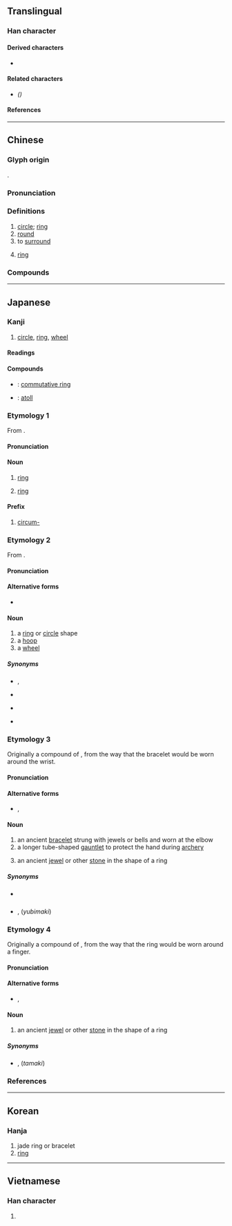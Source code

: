 {{also|环}}
{{character info/new}}
==Translingual==
{{ja-forms|環|[[环]]|環}}

===Han character===
{{Han char|rn=96|rad=玉|as=13|sn=17|four=16132|canj=MGWLV|ids=⿰𤣩睘}}

====Derived characters====
* <big>{{l|mul|[[𡈵]]}}</big>

====Related characters====
* {{l|mul|[[环]]}} ''({{w|Simplified Chinese}})''

====References====
{{Han ref|kx=0743.170|dkj=21287|dj=1152.140|hdz=21140.050|uh=74B0}}

----

==Chinese==
{{zh-forms|s=环}}

===Glyph origin===
{{Han etym}}
{{Han compound|玉|睘|c1=s|c2=p|t1=jade|ls=psc}}.

===Pronunciation===
{{zh-pron
|m=huán
|m-s=
|c=waan4
|c-t=
|g=
|h=pfs=fàn
|j=
|mb=
|md=kuàng
|mn=khoân/hoân
|mn_note = khoân - vernacular; hoân - literary
|mn-t=huang5
|w=3gue
|x=
|mc=y
|oc=y
|cat=n,a,v
}}

===Definitions===
{{zh-hanzi}}

# [[circle]]; [[ring]]
# [[round]]
# to [[surround]]
# {{lb|zh|mathematics}} [[ring]]

===Compounds===
{{zh-der|環境|環保|公共環境|二聖環|循環反覆|侵蝕循環|地理環境|圓環|小循環|了事環|單循環賽|光環|大氣環流|九連環|四環素|惡性循環|循環賽|循環論證|循環系統|循環小數|循環制|循環不息|循環|彄環|強敵環伺|岩石循環|居住環境|套環兒|三環五扣|天道循環|子宮環|佩環|天理循環|大環境|大循環|吊環|刀環|環狀剝皮|日環蝕|環堵|燕瘦環肥|環球時間|環海|環球|生態環境|玉環|拉環|環抱|海洋環流|水氣循環|格於環境|環珮|環境汙染|景氣循環|環施|環境科學|指環|環境衛生|環保局|氮循環|環繞喇叭|環節動物|環深|碳循環|環境醫學|環堵蕭然|白環|環境設計|法環|環環相扣|環顧|環遊|環衛|環蝕|環肥燕瘦|環繞|環節|環視|環狀軟骨|環流|環暈|環幕電影|環境工程|環境保護|環列|環佩|環伺|環中|獸環|環坐|扣環兒|環拜|浮環|環島|氮環|環行|瑤環瑜珥|結草啣環|鐵環|連環套|肺循環|重環紋|結草銜環|記號環|銜環|雙環|豹頭環眼|血循環|賜環|齊后破環|花環|黃雀銜環|色環|體循環|耳環|頓劍搖環|險象環生|阿環|連環車禍|門環子|銜環結草|連環畫|銀環蛇|連環圖畫|血液循環|連環計|連環扣|連環|迴環|迴環轉折|轍環天下|豹環|菲洛普環|環城|環砂|環形|環形山}}

{{zh-cat|Elementary}}

----

==Japanese==

===Kanji===
{{ja-kanji|grade=c|rs=玉17}}

# [[circle]], [[ring]], [[wheel]]

====Readings====
{{ja-readings
|goon=げん<げん<ぐゑん
|kanon=かん<くわん
|kun=わ-, たまき-, ゆびまき
|nanori=たま
}}

====Compounds====
{{der-top|Compounds}}
* {{ja-r|可換環|かかんかん}}: [[commutative ring]]
* {{ja-r|環礁|かんしょう}}: [[atoll]]
{{der-bottom}}

===Etymology 1===
{{ja-kanjitab|かん|yomi=o}}
From {{etyl|ltc|ja|sort=かん}} {{m|zh|環|tr=hwæn}}.

====Pronunciation====
{{ja-pron|yomi=kanon|かん|acc=1|acc_ref=DJR,NHK}}

====Noun====
{{ja-noun|かん|hhira=くわん}}

# [[ring]]
# {{lb|ja|algebra|sort=かん}} [[ring]]

====Prefix====
{{ja-pos|prefix|かん|hhira=くわん}}

# [[circum-]]

===Etymology 2===
{{ja-kanjitab|yomi=k|わ}}
From {{etyl|ojp|ja|sort=わ}}.

====Pronunciation====
{{ja-pron|yomi=k|わ|acc=1|acc_ref=DJR}}

====Alternative forms====
* {{ja-l|輪}}

====Noun====
{{ja-noun|わ}}

# a [[ring]] or [[circle]] shape {{qualifier|such as a ring for a finger, or Saturn's rings}}
# a [[hoop]] {{qualifier|such as for a [[barrel]]}}
# a [[wheel]] {{qualifier|as of a vehicle}}

=====Synonyms=====
* {{sense|circle shape}} {{ja-r|丸|まる}}, {{ja-r|円形|えんけい}}
* {{sense|finger ring}} {{ja-r|指輪|ゆびわ}}
* {{sense|barrel hoop}} {{ja-r|箍|たが}}
* {{sense|vehicle wheel}} {{ja-r|車輪|しゃりん}}

===Etymology 3===
{{ja-kanjitab|たまき|yomi=k}}
Originally a compound of {{compound|ja|sort=たまき|手|tr1=ta|t1=hand|pos1=ancient combining form of modern ''te''|巻き|tr2=maki|t2=winding, wrapping|pos2=the {{m|ja|連用形|tr=ren'yōkei||continuative or stem form}} of verb {{m|ja|巻く}} ''maku'', “to wind, to wrap”}}, from the way that the bracelet would be worn around the wrist.

====Pronunciation====
{{ja-pron|yomi=k|たまき|acc=1|acc_ref=DJR,NHK}}

====Alternative forms====
* {{ja-l|手纏}}, {{ja-l|鐶}}

====Noun====
{{ja-noun|たまき}}

# an ancient [[bracelet]] strung with jewels or bells and worn at the elbow
# a longer tube-shaped [[gauntlet]] to protect the hand during [[archery]]
# {{lb|ja|sort=たまき|obsolete}} an ancient [[jewel]] or other [[stone]] in the shape of a ring

=====Synonyms=====
* {{sense|archery gauntlet}} {{ja-r|手覆|たおおい}}
* {{sense|ring}} {{ja-r|指輪|ゆびわ}}, {{lang|ja|環}} (''yubimaki'') {{qualifier|see below}}

===Etymology 4===
{{ja-kanjitab|yomi=k|ゆびまき}}
Originally a compound of {{compound|ja|sort=ゆびまき|指|tr1=yubi|t1=finger|pos1=ancient combining form of modern ''te''|巻き|tr2=maki|t2=winding, wrapping|pos2=the {{m|ja|連用形|tr=ren'yōkei||continuative or stem form}} of verb {{m|ja|巻く}} ''maku'', “to wind, to wrap”}}, from the way that the ring would be worn around a finger.

====Pronunciation====
{{ja-pron|yomi=k|ゆびまき}}

====Alternative forms====
* {{ja-l|指巻}}, {{ja-l|鐶}}

====Noun====
{{ja-noun|ゆびまき}}

# {{lb|ja|sort=ゆびまき|obsolete}} an ancient [[jewel]] or other [[stone]] in the shape of a ring

=====Synonyms=====
* {{ja-r|指輪|ゆびわ}}, {{lang|ja|環}} (''tamaki'') {{qualifier|see above}}

===References===
<references/>

----

==Korean==

===Hanja===
{{ko-hanja|hangeul=환}}

# jade ring or bracelet
# [[ring]]

----

==Vietnamese==

===Han character===
{{vi-hantu|hoàn|rs=玉13}}

# {{defn|lang=vi|sort=玉13}}